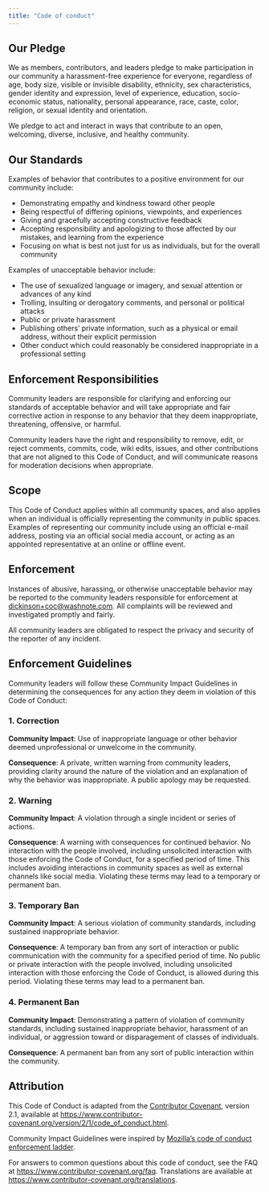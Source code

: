```yaml
---
title: "Code of conduct"
---
```


## Our Pledge

We as members, contributors, and leaders pledge to make participation in our community a harassment-free experience for everyone, regardless of age, body size, visible or invisible disability, ethnicity, sex characteristics, gender identity and expression, level of experience, education, socio-economic status, nationality, personal appearance, race, caste, color, religion, or sexual identity and orientation.

We pledge to act and interact in ways that contribute to an open, welcoming, diverse, inclusive, and healthy community.

## Our Standards

Examples of behavior that contributes to a positive environment for our community include:

-   Demonstrating empathy and kindness toward other people
-   Being respectful of differing opinions, viewpoints, and experiences
-   Giving and gracefully accepting constructive feedback
-   Accepting responsibility and apologizing to those affected by our mistakes, and learning from the experience
-   Focusing on what is best not just for us as individuals, but for the overall community

Examples of unacceptable behavior include:

-   The use of sexualized language or imagery, and sexual attention or advances of any kind
-   Trolling, insulting or derogatory comments, and personal or political attacks
-   Public or private harassment
-   Publishing others' private information, such as a physical or email address, without their explicit permission
-   Other conduct which could reasonably be considered inappropriate in a professional setting

## Enforcement Responsibilities

Community leaders are responsible for clarifying and enforcing our standards of acceptable behavior and will take appropriate and fair corrective action in response to any behavior that they deem inappropriate, threatening, offensive, or harmful.

Community leaders have the right and responsibility to remove, edit, or reject comments, commits, code, wiki edits, issues, and other contributions that are not aligned to this Code of Conduct, and will communicate reasons for moderation decisions when appropriate.

## Scope

This Code of Conduct applies within all community spaces, and also applies when an individual is officially representing the community in public spaces. Examples of representing our community include using an official e-mail address, posting via an official social media account, or acting as an appointed representative at an online or offline event.

## Enforcement

Instances of abusive, harassing, or otherwise unacceptable behavior may be reported to the community leaders responsible for enforcement at [dickinson+coc\@washnote.com](mailto:dickinson+coc@washnote.com){target="_blank" rel="noreferrer noopener"}. All complaints will be reviewed and investigated promptly and fairly.

All community leaders are obligated to respect the privacy and security of the reporter of any incident.

## Enforcement Guidelines

Community leaders will follow these Community Impact Guidelines in determining the consequences for any action they deem in violation of this Code of Conduct:

### 1. Correction

**Community Impact**: Use of inappropriate language or other behavior deemed unprofessional or unwelcome in the community.

**Consequence**: A private, written warning from community leaders, providing clarity around the nature of the violation and an explanation of why the behavior was inappropriate. A public apology may be requested.

### 2. Warning

**Community Impact**: A violation through a single incident or series of actions.

**Consequence**: A warning with consequences for continued behavior. No interaction with the people involved, including unsolicited interaction with those enforcing the Code of Conduct, for a specified period of time. This includes avoiding interactions in community spaces as well as external channels like social media. Violating these terms may lead to a temporary or permanent ban.

### 3. Temporary Ban

**Community Impact**: A serious violation of community standards, including sustained inappropriate behavior.

**Consequence**: A temporary ban from any sort of interaction or public communication with the community for a specified period of time. No public or private interaction with the people involved, including unsolicited interaction with those enforcing the Code of Conduct, is allowed during this period. Violating these terms may lead to a permanent ban.

### 4. Permanent Ban

**Community Impact**: Demonstrating a pattern of violation of community standards, including sustained inappropriate behavior, harassment of an individual, or aggression toward or disparagement of classes of individuals.

**Consequence**: A permanent ban from any sort of public interaction within the community.

## Attribution

This Code of Conduct is adapted from the [Contributor Covenant](https://www.contributor-covenant.org), version 2.1, available at <https://www.contributor-covenant.org/version/2/1/code_of_conduct.html>.

Community Impact Guidelines were inspired by [Mozilla's code of conduct enforcement ladder](https://github.com/mozilla/diversity).

For answers to common questions about this code of conduct, see the FAQ at <https://www.contributor-covenant.org/faq>. Translations are available at <https://www.contributor-covenant.org/translations>.
